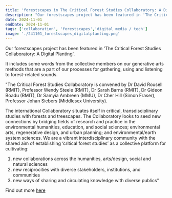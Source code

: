 ```yaml
---
title: 'forestscapes in The Critical Forest Studies Collaboratory: A Digital Planting'
description: "Our forestscapes project has been featured in 'The Critical Forest Studies Collaboratory: A Digital Planting'."
date: 2024-11-01
endDate: 2024-11-01
tags: ['collaboration', 'forestscapes','digital media / tech']
image: './241101_forestscapes_digitalplanting.png'
---
```


Our forestscapes project has been featured in 'The Critical Forest Studies Collaboratory: A Digital Planting'. 

It includes some words from the collective members on our generative arts methods that are a part of our processes for gathering, using and listening to forest-related sounds. 

"The Critical Forest Studies Collaboratory is convened by Dr David Rousell (RMIT), Professor Wendy Steele (RMIT), Dr Sarah Barns (RMIT), Dr Gideon Boadu (RMIT), Dr Samyia Ambreen (MMU), Dr Cher Hill (Simon Fraser), Professor Johan Siebers (Middlesex University). 

The international Collaboratory situates itself in critical, transdisciplinary studies with forests and treescapes. The Collaboratory looks to seed new connections by bridging fields of research and practice in the environmental humanities, education, and social sciences; environmental arts, regenerative design, and urban planning; and environmental/earth system sciences. We are a vibrant interdisciplinary community with the shared aim of establishing ‘critical forest studies’ as a collective platform for cultivating:

1. new collaborations across the humanities, arts/design, social and natural sciences
2. new reciprocities with diverse stakeholders, institutions, and communities
3. new ways of sharing and circulating knowledge with diverse publics" 


Find out more [here](https://www.criticalforestlab.com/portfolio-collections/my-portfolio/forestscapes)